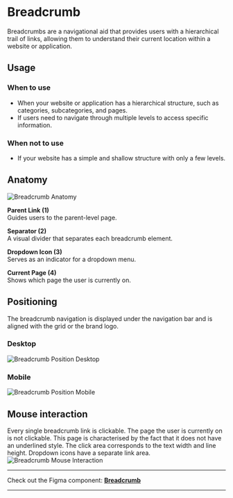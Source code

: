 
<Meta of={BreadcrumbStories} />


# Breadcrumb
Breadcrumbs are a navigational aid that provides users with a hierarchical trail of links, allowing them to understand their current location within a website or application.

## Usage

### When to use
- When your website or application has a hierarchical structure, such as categories, subcategories, and pages.
- If users need to navigate through multiple levels to access specific information.

### When not to use
- If your website has a simple and shallow structure with only a few levels.

## Anatomy
<img src={BreadcrumbAnatomy} alt="Breadcrumb Anatomy" />

**Parent Link (1)**\
Guides users to the parent-level page.


**Separator (2)**\
A visual divider that separates each breadcrumb element.


**Dropdown Icon (3)**\
Serves as an indicator for a dropdown menu.


**Current Page (4)**\
Shows which page the user is currently on.


## Positioning
The breadcrumb navigation is displayed under the navigation bar and is aligned with the grid or the brand logo.
### Desktop
<img src={BreadcrumbPositioningDesktop} alt="Breadcrumb Position Desktop" />

### Mobile
<img src={BreadcrumbPositioningMobile} alt="Breadcrumb Position Mobile" />

## Mouse interaction
Every single breadcrumb link is clickable. The page the user is currently on is not clickable. This page is characterised by the fact that it does not have an underlined style. The click area corresponds to the text width and line height. Dropdown icons have a separate link area.
<img src={BreadcrumbMouseInteraction} alt="Breadcrumb Mouse Interaction" />


***
Check out the Figma component: **[Breadcrumb](https://www.figma.com/file/zPvPwPgb4EsYFXKC2nhzSG/Infineon-DDS-%7C-Main?type=design&node-id=21410-15356&mode=design&t=Uw3fwZdQW62P8kSV-4)**
***